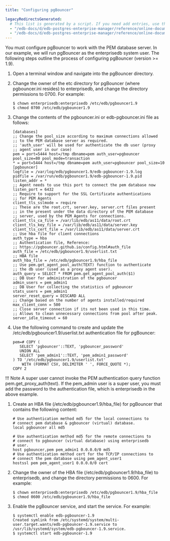 ```yaml
---
title: "Configuring pgBouncer"

legacyRedirectsGenerated:
  # This list is generated by a script. If you need add entries, use the `legacyRedirects` key.
  - "/edb-docs/d/edb-postgres-enterprise-manager/reference/online-documentation/8.0/pem_pgbouncer_configuring_pgbouncer.html"
  - "/edb-docs/d/edb-postgres-enterprise-manager/reference/online-documentation/latest/pem_pgbouncer_configuring_pgbouncer.html"
---
```


<div id="pem_pgbouncer_configuring_pgBouncer" class="registered_link"></div>

You must configure pgBouncer to work with the PEM database server. In our example, we will run pgBouncer as the enterprisedb system user. The following steps outline the process of configuring pgBouncer (version >= 1.9).

1.  Open a terminal window and navigate into the pgBouncer directory.

2.  Change the owner of the etc directory for pgBouncer (where pgbouncer.ini resides) to enterprisedb, and change the directory permissions to 0700. For example:

    ```
    $ chown enterprisedb:enterprisedb /etc/edb/pgbouncer1.9
    $ chmod 0700 /etc/edb/pgbouncer1.9
    ```

3.  Change the contents of the pgbouncer.ini or edb-pgbouncer.ini file as follows:

    ```
    [databases]
    ;; Change the pool_size according to maximum connections allowed
    ;; to the PEM database server as required.
    ;; 'auth_user' will be used for authenticate the db user (proxy
    ;; agent user in our case)
    pem = port=5444 host=/tmp dbname=pem auth_user=pgbouncer pool_size=80 pool_mode=transaction
    * = port=5444 host=/tmp dbname=pem auth_user=pgbouncer pool_size=10
    [pgbouncer]
    logfile = /var/log/edb/pgbouncer1.9/edb-pgbouncer-1.9.log
    pidfile = /var/run/edb/pgbouncer1.9/edb-pgbouncer-1.9.pid
    listen_addr = *
    ;; Agent needs to use this port to connect the pem database now
    listen_port = 6432
    ;; Require to support for the SSL Certificate authentications
    ;; for PEM Agents
    client_tls_sslmode = require
    ;; These are the root.crt, server.key, server.crt files present
    ;; in the present under the data directory of the PEM database
    ;; server, used by the PEM Agents for connections.  
    client_tls_ca_file = /var/lib/edb/as11/data/root.crt
    client_tls_key_file = /var/lib/edb/as11/data/server.key
    client_tls_cert_file = /var/lib/edb/as11/data/server.crt
    ;; Use hba file for client connections
    auth_type = hba
    ;; Authentication file, Reference:
    ;; https://pgbouncer.github.io/config.html#auth_file 
    auth_file = /etc/edb/pgbouncer1.9/userlist.txt 
    ;; HBA file
    auth_hba_file = /etc/edb/pgbouncer1.9/hba_file
    ;; Use pem.get_agent_pool_auth(TEXT) function to authenticate
    ;; the db user (used as a proxy agent user).
    auth_query = SELECT * FROM pem.get_agent_pool_auth($1)
    ;; DB User for administration of the pgbouncer
    admin_users = pem_admin1
    ;; DB User for collecting the statistics of pgbouncer
    stats_users = pem_admin1
    server_reset_query = DISCARD ALL
    ;; Change based on the number of agents installed/required
    max_client_conn = 500
    ;; Close server connection if its not been used in this time.
    ;; Allows to clean unnecessary connections from pool after peak.
    server_idle_timeout = 60
    ```

4.  Use the following command to create and update the /etc/edb/pgbouncer1.9/userlist.txt authentication file for pgBouncer:

    ```
    pem=# COPY (
       SELECT 'pgbouncer'::TEXT, 'pgbouncer_password'
       UNION ALL
       SELECT 'pem_admin1'::TEXT, 'pem_admin1_password'
    ) TO '/etc/edb/pgbouncer1.9/userlist.txt'
        WITH (FORMAT CSV, DELIMITER ' ', FORCE_QUOTE *);
    COPY 2
    ```

!!! Note
    A super user cannot invoke the PEM authentication query function pem.get_proxy_auth(text). If the pem_admin user is a super user, you must add the password to the authentication file, which is enterprisedb in the above example.

1.  Create an HBA file (/etc/edb/pgbouncer1.9/hba_file) for pgBouncer that contains the following content:

    ```
    # Use authentication method md5 for the local connections to
    # connect pem database & pgbouncer (virtual) database. 
    local pgbouncer all md5

    # Use authentication method md5 for the remote connections to
    # connect to pgbouncer (virtual database) using enterprisedb
    # user.
    host pgbouncer,pem pem_admin1 0.0.0.0/0 md5
    # Use authentication method cert for the TCP/IP connections to
    # connect the pem database using pem_agent_user1
    hostssl pem pem_agent_user1 0.0.0.0/0 cert
    ```

2.  Change the owner of the HBA file (/etc/edb/pgbouncer1.9/hba_file) to enterprisedb, and change the directory permissions to 0600. For example:

    ```
    $ chown enterprisedb:enterprisedb /etc/edb/pgbouncer1.9/hba_file
    $ chmod 0600 /etc/edb/pgbouncer1.9/hba_file
    ```

3.  Enable the pgBouncer service, and start the service. For example:

    ```
    $ systemctl enable edb-pgbouncer-1.9
    Created symlink from /etc/systemd/system/multi-user.target.wants/edb-pgbouncer-1.9.service to /usr/lib/systemd/system/edb-pgbouncer-1.9.service.
    $ systemctl start edb-pgbouncer-1.9
    ```

